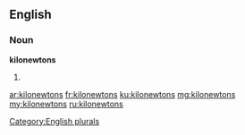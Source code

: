 ==English==

===Noun===
'''kilonewtons'''

# {{plural of|[[kilonewton]]}}

[[Category:English plurals]]

[[ar:kilonewtons]]
[[fr:kilonewtons]]
[[ku:kilonewtons]]
[[mg:kilonewtons]]
[[my:kilonewtons]]
[[ru:kilonewtons]]